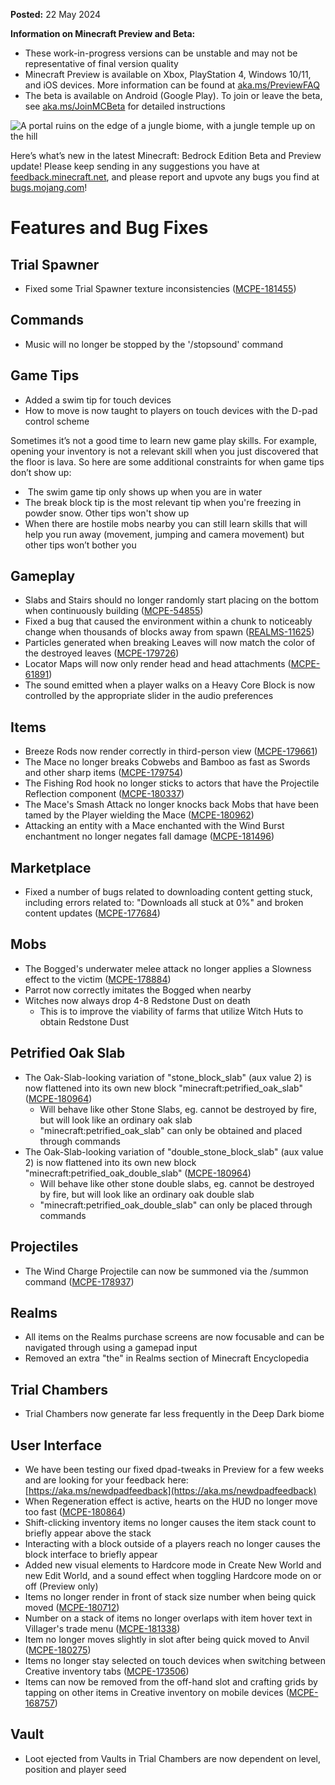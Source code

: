 **Posted:** 22 May 2024

**Information on Minecraft Preview and Beta:**

-   These work-in-progress versions can be unstable and may not be representative of final version quality
-   Minecraft Preview is available on Xbox, PlayStation 4, Windows 10/11, and iOS devices. More information can be found at [aka.ms/PreviewFAQ](https://aka.ms/PreviewFAQ)
-   The beta is available on Android (Google Play). To join or leave the beta, see [aka.ms/JoinMCBeta](https://aka.ms/JoinMCBeta) for detailed instructions

![A portal ruins on the edge of a jungle biome, with a jungle temple up on the hill](https://feedback.minecraft.net/hc/article_attachments/26900163666957)

Here’s what’s new in the latest Minecraft: Bedrock Edition Beta and Preview update! Please keep sending in any suggestions you have at [feedback.minecraft.net](https://feedback.minecraft.net), and please report and upvote any bugs you find at [bugs.mojang.com](https://bugs.mojang.com/)!

# Features and Bug Fixes

## Trial Spawner

-   Fixed some Trial Spawner texture inconsistencies ([MCPE-181455](https://bugs.mojang.com/browse/MCPE-181455))

## Commands

-   Music will no longer be stopped by the '/stopsound' command

## Game Tips

-   Added a swim tip for touch devices
-   How to move is now taught to players on touch devices with the D-pad control scheme 

Sometimes it’s not a good time to learn new game play skills. For example, opening your inventory is not a relevant skill when you just discovered that the floor is lava. So here are some additional constraints for when game tips don’t show up:

-    The swim game tip only shows up when you are in water
-   The break block tip is the most relevant tip when you're freezing in powder snow. Other tips won't show up
-   When there are hostile mobs nearby you can still learn skills that will help you run away (movement, jumping and camera movement) but other tips won’t bother you

## Gameplay

-   Slabs and Stairs should no longer randomly start placing on the bottom when continuously building ([MCPE-54855](https://bugs.mojang.com/browse/MCPE-54855)) 
-   Fixed a bug that caused the environment within a chunk to noticeably change when thousands of blocks away from spawn ([REALMS-11625](https://bugs.mojang.com/browse/REALMS-11625)) 
-   Particles generated when breaking Leaves will now match the color of the destroyed leaves ([MCPE-179726](https://bugs.mojang.com/browse/MCPE-179726))
-   Locator Maps will now only render head and head attachments ([MCPE-61891](https://bugs.mojang.com/browse/MCPE-61891)) 
-   The sound emitted when a player walks on a Heavy Core Block is now controlled by the appropriate slider in the audio preferences

## Items

-   Breeze Rods now render correctly in third-person view ([MCPE-179661](https://bugs.mojang.com/browse/MCPE-179661))
-   The Mace no longer breaks Cobwebs and Bamboo as fast as Swords and other sharp items ([MCPE-179754](https://bugs.mojang.com/browse/MCPE-179754))
-   The Fishing Rod hook no longer sticks to actors that have the Projectile Reflection component ([MCPE-180337](https://bugs.mojang.com/browse/MCPE-180337))
-   The Mace's Smash Attack no longer knocks back Mobs that have been tamed by the Player wielding the Mace ([MCPE-180962](https://bugs.mojang.com/browse/MCPE-180962))
-   Attacking an entity with a Mace enchanted with the Wind Burst enchantment no longer negates fall damage ([MCPE-181496](https://bugs.mojang.com/browse/MCPE-181496))

## Marketplace

-   Fixed a number of bugs related to downloading content getting stuck, including errors related to: "Downloads all stuck at 0%" and broken content updates ([MCPE-177684](https://bugs.mojang.com/browse/MCPE-177684))

## Mobs

-   The Bogged's underwater melee attack no longer applies a Slowness effect to the victim ([MCPE-178884](https://bugs.mojang.com/browse/MCPE-178884))
-   Parrot now correctly imitates the Bogged when nearby
-   Witches now always drop 4-8 Redstone Dust on death
    -   This is to improve the viability of farms that utilize Witch Huts to obtain Redstone Dust

## Petrified Oak Slab

-   The Oak-Slab-looking variation of "stone\_block\_slab" (aux value 2) is now flattened into its own new block "minecraft:petrified\_oak\_slab" ([MCPE-180964](https://bugs.mojang.com/browse/MCPE-180964)) 
    -   Will behave like other Stone Slabs, eg. cannot be destroyed by fire, but will look like an ordinary oak slab
    -   "minecraft:petrified\_oak\_slab" can only be obtained and placed through commands
-   The Oak-Slab-looking variation of "double\_stone\_block\_slab" (aux value 2) is now flattened into its own new block "minecraft:petrified\_oak\_double\_slab" ([MCPE-180964](https://bugs.mojang.com/browse/MCPE-180964))
    -   Will behave like other stone double slabs, eg. cannot be destroyed by fire, but will look like an ordinary oak double slab
    -   "minecraft:petrified\_oak\_double\_slab" can only be placed through commands

## Projectiles

-   The Wind Charge Projectile can now be summoned via the /summon command ([MCPE-178937](https://bugs.mojang.com/browse/MCPE-178937)) 

## Realms

-   All items on the Realms purchase screens are now focusable and can be navigated through using a gamepad input 
-   Removed an extra "the" in Realms section of Minecraft Encyclopedia 

## Trial Chambers

-   Trial Chambers now generate far less frequently in the Deep Dark biome

## User Interface

-   We have been testing our fixed dpad-tweaks in Preview for a few weeks and are looking for your feedback here: [https://aka.ms/newdpadfeedback](https://aka.ms/newdpadfeedback)
-   When Regeneration effect is active, hearts on the HUD no longer move too fast ([MCPE-180864](https://bugs.mojang.com/browse/MCPE-180864)) 
-   Shift-clicking inventory items no longer causes the item stack count to briefly appear above the stack
-   Interacting with a block outside of a players reach no longer causes the block interface to briefly appear 
-   Added new visual elements to Hardcore mode in Create New World and new Edit World, and a sound effect when toggling Hardcore mode on or off (Preview only)
-   Items no longer render in front of stack size number when being quick moved ([MCPE-180712](https://bugs.mojang.com/browse/MCPE-180712)) 
-   Number on a stack of items no longer overlaps with item hover text in Villager's trade menu ([MCPE-181338](https://bugs.mojang.com/browse/MCPE-181338)) 
-   Item no longer moves slightly in slot after being quick moved to Anvil ([MCPE-180275](https://bugs.mojang.com/browse/MCPE-180275)) 
-   Items no longer stay selected on touch devices when switching between Creative inventory tabs ([MCPE-173506](https://bugs.mojang.com/browse/MCPE-173506))
-   Items can now be removed from the off-hand slot and crafting grids by tapping on other items in Creative inventory on mobile devices ([MCPE-168757](https://bugs.mojang.com/browse/MCPE-168757)) 

## Vault

-   Loot ejected from Vaults in Trial Chambers are now dependent on level, position and player seed 

